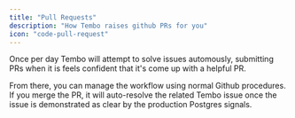 ```yaml
---
title: "Pull Requests"
description: "How Tembo raises github PRs for you"
icon: "code-pull-request"
---
```


Once per day Tembo will attempt to solve issues automously, submitting PRs when it is feels confident that it's come up with a helpful PR.

From there, you can manage the workflow using normal Github procedures. If you merge the PR, it will auto-resolve the related Tembo issue once the issue is demonstrated as clear by the production Postgres signals.
